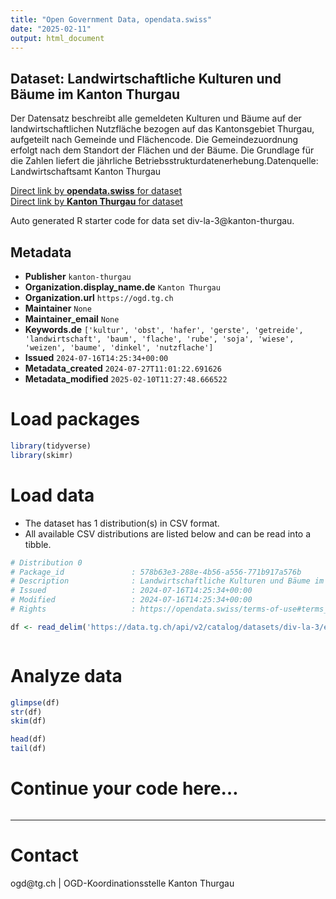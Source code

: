 ```yaml
---
title: "Open Government Data, opendata.swiss"
date: "2025-02-11"
output: html_document
---
```


## Dataset: Landwirtschaftliche Kulturen und Bäume im Kanton Thurgau

Der Datensatz beschreibt alle gemeldeten Kulturen und Bäume auf der landwirtschaftlichen Nutzfläche bezogen auf das Kantonsgebiet Thurgau, aufgeteilt nach Gemeinde und Flächencode. Die Gemeindezuordnung erfolgt nach dem Standort der Flächen und der Bäume. Die Grundlage für die Zahlen liefert die jährliche Betriebsstrukturdatenerhebung.Datenquelle: Landwirtschaftsamt Kanton Thurgau

[Direct link by **opendata.swiss** for dataset](https://opendata.swiss/de/dataset/landwirtschaftliche-kulturen-und-baume-im-kanton-thurgau)<br>
[Direct link by **Kanton Thurgau** for dataset](https://data.tg.ch/explore/dataset/div-la-3/)

Auto generated R starter code for data set div-la-3@kanton-thurgau.

## Metadata

- **Publisher** `kanton-thurgau`
- **Organization.display_name.de** `Kanton Thurgau`
- **Organization.url** `https://ogd.tg.ch`
- **Maintainer** `None`
- **Maintainer_email** `None`
- **Keywords.de** `['kultur', 'obst', 'hafer', 'gerste', 'getreide', 'landwirtschaft', 'baum', 'flache', 'rube', 'soja', 'wiese', 'weizen', 'baume', 'dinkel', 'nutzflache']`
- **Issued** `2024-07-16T14:25:34+00:00`
- **Metadata_created** `2024-07-27T11:01:22.691626`
- **Metadata_modified** `2025-02-10T11:27:48.666522`


# Load packages

```r

library(tidyverse)
library(skimr)

```

# Load data

-   The dataset has 1 distribution(s) in CSV format.
-   All available CSV distributions are listed below and can be read into a tibble.

```r

# Distribution 0
# Package_id               : 578b63e3-288e-4b56-a556-771b917a576b
# Description              : Landwirtschaftliche Kulturen und Bäume im Kanton Thurgau (csv)
# Issued                   : 2024-07-16T14:25:34+00:00
# Modified                 : 2024-07-16T14:25:34+00:00
# Rights                   : https://opendata.swiss/terms-of-use#terms_by

df <- read_delim('https://data.tg.ch/api/v2/catalog/datasets/div-la-3/exports/csv?use_labels=true')



```

# Analyze data

```r

glimpse(df)
str(df)
skim(df)

head(df)
tail(df)

```

# Continue your code here...

```r

```

------------------------------------------------------------------------

# Contact

ogd@tg.ch | OGD-Koordinationsstelle Kanton Thurgau
